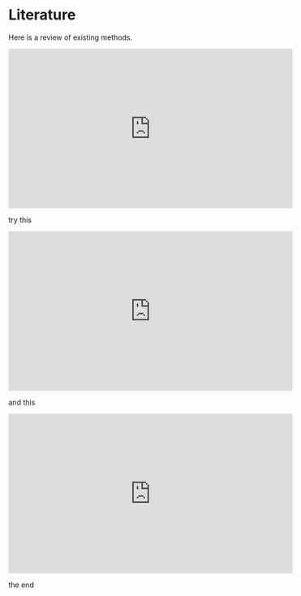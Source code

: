 # Literature

Here is a review of existing methods.


<iframe width="560" height="315" src="https://www.youtube.com/watch?v=BYUy1yvjHxE" frameborder="0" allowfullscreen></iframe>

try this

<iframe width="560" height="315" src="https://www.youtube.com/watch?v=yjdvCHWVtE4" frameborder="0" allowfullscreen></iframe>

and this


<iframe width="560" height="315" src="https://www.youtube.com/embed/dA3NX-Tpe4E" frameborder="0" allowfullscreen></iframe>


the end 
